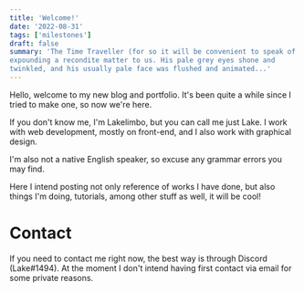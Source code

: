 ```yaml
---
title: 'Welcome!'
date: '2022-08-31'
tags: ['milestones']
draft: false
summary: 'The Time Traveller (for so it will be convenient to speak of him) was
expounding a recondite matter to us. His pale grey eyes shone and
twinkled, and his usually pale face was flushed and animated...'
---
```


Hello, welcome to my new blog and portfolio.
It's been quite a while since I tried to make one, so now we're here.

If you don't know me, I'm Lakelimbo, but you can call me just Lake.
I work with web development, mostly on front-end, and I also work with graphical design.

I'm also not a native English speaker, so excuse any grammar errors you may find.

Here I intend posting not only reference of works I have done, but also things I'm doing,
 tutorials, among other stuff as well, it will be cool!

# Contact
If you need to contact me right now, the best way is through Discord (Lake#1494).
At the moment I don't intend having first contact via email for some private reasons.